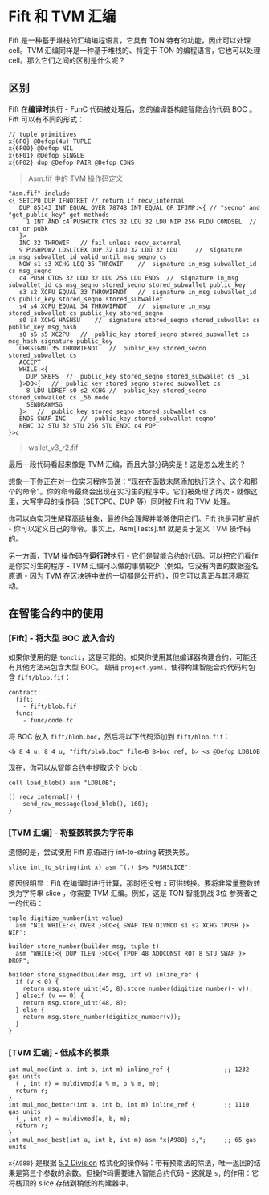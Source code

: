 # Fift 和 TVM 汇编

Fift 是一种基于堆栈的汇编编程语言，它具有 TON 特有的功能，因此可以处理cell。TVM 汇编同样是一种基于堆栈的、特定于 TON 的编程语言，它也可以处理cell。那么它们之间的区别是什么呢？

## 区别

Fift 在**编译时**执行 - FunC 代码被处理后，您的编译器构建智能合约代码 BOC 。Fift 可以有不同的形式：

```
// tuple primitives
x{6F0} @Defop(4u) TUPLE
x{6F00} @Defop NIL
x{6F01} @Defop SINGLE
x{6F02} dup @Defop PAIR @Defop CONS
```

> Asm.fif 中的 TVM 操作码定义

```
"Asm.fif" include
<{ SETCP0 DUP IFNOTRET // return if recv_internal
   DUP 85143 INT EQUAL OVER 78748 INT EQUAL OR IFJMP:<{ // "seqno" and "get_public_key" get-methods
     1 INT AND c4 PUSHCTR CTOS 32 LDU 32 LDU NIP 256 PLDU CONDSEL  // cnt or pubk
   }>
   INC 32 THROWIF	// fail unless recv_external
   9 PUSHPOW2 LDSLICEX DUP 32 LDU 32 LDU 32 LDU 	//  signature in_msg subwallet_id valid_until msg_seqno cs
   NOW s1 s3 XCHG LEQ 35 THROWIF	//  signature in_msg subwallet_id cs msg_seqno
   c4 PUSH CTOS 32 LDU 32 LDU 256 LDU ENDS	//  signature in_msg subwallet_id cs msg_seqno stored_seqno stored_subwallet public_key
   s3 s2 XCPU EQUAL 33 THROWIFNOT	//  signature in_msg subwallet_id cs public_key stored_seqno stored_subwallet
   s4 s4 XCPU EQUAL 34 THROWIFNOT	//  signature in_msg stored_subwallet cs public_key stored_seqno
   s0 s4 XCHG HASHSU	//  signature stored_seqno stored_subwallet cs public_key msg_hash
   s0 s5 s5 XC2PU	//  public_key stored_seqno stored_subwallet cs msg_hash signature public_key
   CHKSIGNU 35 THROWIFNOT	//  public_key stored_seqno stored_subwallet cs
   ACCEPT
   WHILE:<{
     DUP SREFS	//  public_key stored_seqno stored_subwallet cs _51
   }>DO<{	//  public_key stored_seqno stored_subwallet cs
     8 LDU LDREF s0 s2 XCHG	//  public_key stored_seqno stored_subwallet cs _56 mode
     SENDRAWMSG
   }>	//  public_key stored_seqno stored_subwallet cs
   ENDS SWAP INC	//  public_key stored_subwallet seqno'
   NEWC 32 STU 32 STU 256 STU ENDC c4 POP
}>c
```

> wallet_v3_r2.fif

最后一段代码看起来像是 TVM 汇编，而且大部分确实是！这是怎么发生的？

想象一下你正在对一位实习程序员说：“现在在函数末尾添加执行这个、这个和那个的命令”。你的命令最终会出现在实习生的程序中。它们被处理了两次 - 就像这里，大写字母的操作码（SETCP0、DUP 等）同时被 Fift 和 TVM 处理。

你可以向实习生解释高级抽象，最终他会理解并能够使用它们。Fift 也是可扩展的 - 你可以定义自己的命令。事实上，Asm[Tests].fif 就是关于定义 TVM 操作码的。

另一方面，TVM 操作码在**运行时**执行 - 它们是智能合约的代码。可以把它们看作是你实习生的程序 - TVM 汇编可以做的事情较少（例如，它没有内置的数据签名原语 - 因为 TVM 在区块链中做的一切都是公开的），但它可以真正与其环境互动。

## 在智能合约中的使用

### [Fift] - 将大型 BOC 放入合约

如果你使用的是 `toncli`，这是可能的。如果你使用其他编译器构建合约，可能还有其他方法来包含大型 BOC。
编辑 `project.yaml`，使得构建智能合约代码时包含 `fift/blob.fif`：

```
contract:
  fift:
    - fift/blob.fif
  func:
    - func/code.fc
```

将 BOC 放入 `fift/blob.boc`，然后将以下代码添加到 `fift/blob.fif`：

```
<b 8 4 u, 8 4 u, "fift/blob.boc" file>B B>boc ref, b> <s @Defop LDBLOB
```

现在，你可以从智能合约中提取这个 blob：

```
cell load_blob() asm "LDBLOB";

() recv_internal() {
    send_raw_message(load_blob(), 160);
}
```

### [TVM 汇编] - 将整数转换为字符串

遗憾的是，尝试使用 Fift 原语进行 int-to-string 转换失败。

```
slice int_to_string(int x) asm "(.) $>s PUSHSLICE";
```

原因很明显：Fift 在编译时进行计算，那时还没有 `x` 可供转换。要将非常量整数转换为字符串 slice ，你需要 TVM 汇编。例如，这是 TON 智能挑战 3位 参赛者之一的代码：

```
tuple digitize_number(int value)
  asm "NIL WHILE:<{ OVER }>DO<{ SWAP TEN DIVMOD s1 s2 XCHG TPUSH }> NIP";

builder store_number(builder msg, tuple t)
  asm "WHILE:<{ DUP TLEN }>DO<{ TPOP 48 ADDCONST ROT 8 STU SWAP }> DROP";

builder store_signed(builder msg, int v) inline_ref {
  if (v < 0) {
    return msg.store_uint(45, 8).store_number(digitize_number(- v));
  } elseif (v == 0) {
    return msg.store_uint(48, 8);
  } else {
    return msg.store_number(digitize_number(v));
  }
}
```

### [TVM 汇编] - 低成本的模乘

```
int mul_mod(int a, int b, int m) inline_ref {               ;; 1232 gas units
  (_, int r) = muldivmod(a % m, b % m, m);
  return r;
}
int mul_mod_better(int a, int b, int m) inline_ref {        ;; 1110 gas units
  (_, int r) = muldivmod(a, b, m);
  return r;
}
int mul_mod_best(int a, int b, int m) asm "x{A988} s,";     ;; 65 gas units
```

`x{A988}` 是根据 [5.2 Division](/v3/documentation/tvm/instructions) 格式化的操作码：带有预乘法的除法，唯一返回的结果是第三个参数的余数。但操作码需要进入智能合约代码 - 这就是 `s,` 的作用：它将栈顶的 slice 存储到稍低的构建器中。
